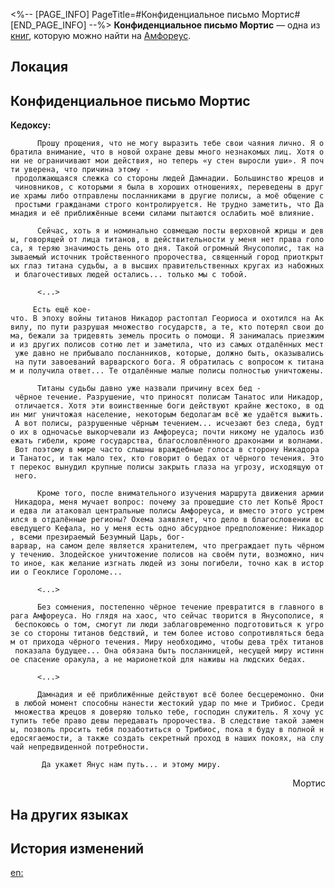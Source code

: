 <%-- [PAGE_INFO]
PageTitle=#Конфиденциальное письмо Мортис#
[END_PAGE_INFO] --%>
{{Дополнить}}
{{Книга Инфобокс
|id           = 495
|Название     = 
|Изображение  = Предмет Книга Амфореус 1.png
|Мир          = Амфореус
|Томов        = 1
|Автор        = <!--нужно добавить-->
|Описание     = Конфиденциальное письмо от девы Янусополиса одному из жрецов, воссозданное силой Оронис. Содержит беспристрастный анализ политической ситуации в Янусополисе и беспокойство по поводу скрытых угроз этому миру.
|Том1         = {{tx}}
|Источник1    = {{tx|Отсутствует источник}}
|Персонажи    = 
|Фракции      = 
}}
'''Конфиденциальное письмо Мортис''' — одна из [[Книги|книг]], которую можно найти на [[Амфореус]].

==Локация==
{{Отметка карты|<!--название карты-->|<!--id отметки-->}}

==Конфиденциальное письмо Мортис==
'''Кедоксу:'''

       Прошу прощения, что не могу выразить тебе свои чаяния лично. Я обратила внимание, что в новой охране девы много незнакомых лиц. Хотя они не ограничивают мои действия, но теперь «у стен выросли уши». Я почти уверена, что причина этому - продолжающаяся слежка со стороны людей Дамнадии. Большинство жрецов и чиновников, с которыми я была в хороших отношениях, переведены в другие храмы либо отправлены посланниками в другие полисы, а моё общение с простыми гражданами строго контролируется. Не трудно заметить, что Дамнадия и её приближённые всеми силами пытаются ослабить моё влияние.

       Сейчас, хоть я и номинально совмещаю посты верховной жрицы и девы, говорящей от лица титанов, в действительности у меня нет права голоса, я теряю значимость день ото дня. Такой огромный Янусополис, так называемый источник тройственного пророчества, священный город приоткрытых глаз титана судьбы, а в высших правительственных кругах из набожных и благочестивых людей остались... только мы с тобой.

       <...>

      Есть ещё кое-что. В эпоху войны титанов Никадор растоптал Геориоса и охотился на Аквилу, по пути разрушая множество государств, а те, кто потерял свои дома, бежали за тридевять земель просить о помощи. Я занималась приезжими из других полисов сотню лет и заметила, что из самых отдалённых мест уже давно не прибывало посланников, которые, должно быть, оказывались на пути завоеваний варварского бога. Я обратилась с вопросом к титанам и получила ответ... Те отдалённые малые полисы полностью уничтожены.

       Титаны судьбы давно уже назвали причину всех бед - чёрное течение. Разрушение, что приносят полисам Танатос или Никадор, отличается. Хотя эти воинственные боги действуют крайне жестоко, в один миг уничтожая население, некоторым бедолагам всё же удаётся выжить. А вот полисы, разрушенные чёрным течением... исчезают без следа, будто их в одночасье выкорчевали из Амфореуса; почти никому не удалось избежать гибели, кроме государства, благословлённого драконами и волнами. Вот поэтому в мире часто слышны враждебные голоса в сторону Никадора и Танатос, и так мало тех, кто говорит о бедах от чёрного течения. Этот перекос вынудил крупные полисы закрыть глаза на угрозу, исходящую от него.

       Кроме того, после внимательного изучения маршрута движения армии Никадора, меня мучает вопрос: почему за прошедшие сто лет Копьё Ярости едва ли атаковал центральные полисы Амфореуса, и вместо этого устремился в отдалённые регионы? Охема заявляет, что дело в благословении всеведущего Кефала, но у меня есть одно абсурдное предположение: Никадор, всеми презираемый Безумный Царь, бог-варвар, на самом деле является хранителем, что преграждает путь чёрному течению. Злодейское уничтожение полисов на своём пути, возможно, ничто иное, как желание изгнать людей из зоны погибели, точно как в истории о Геоклисе Гороломе...

       <...>

       Без сомнения, постепенно чёрное течение превратится в главного врага Амфореуса. Но глядя на хаос, что сейчас творится в Янусополисе, я беспокоюсь о том, смогут ли люди заблаговременно подготовиться к угрозе со стороны титанов бедствий, и тем более истово сопротивляться бедам от прихода чёрного течения. Миру необходимо, чтобы дева трёх титанов показала будущее... Она обязана быть посланницей, несущей миру истинное спасение оракула, а не марионеткой для наживы на людских бедах.

       <...>

       Дамнадия и её приближённые действуют всё более бесцеремонно. Они в любой момент способны нанести жестокий удар по мне и Трибиос. Среди множества жрецов я доверяю только тебе, господин служитель. Я хочу уступить тебе право девы передавать пророчества. В следствие такой замены, позволь просить тебя позаботиться о Трибиос, пока я буду в полной недосягаемости, а также создать секретный проход в наших покоях, на случай непредвиденной потребности.

        Да укажет Янус нам путь... и этому миру.

<div align="right">Мортис</div>

==На других языках==
{{На других языках
|en   = Mortis' Secret Letter
|zhs  = 莫忒丝密信
|zht  = 莫忒絲密信
|ja   = メルテスの密書
|ko   = 모티스의 밀서
|es   = Carta secreta de Metis
|fr   = Lettre secrète de Mortis
|ru   = Конфиденциальное письмо Мортис
|th   = จดหมายลับของ Mortis
|vi   = Mật Thư Của Mortis
|de   = Geheimer Brief von Mortis
|id   = Surat Rahasia Mortis
|pt   = Carta Secreta de Mortis
}}

==История изменений==
{{История изменений|3.5}}

[[en:]]